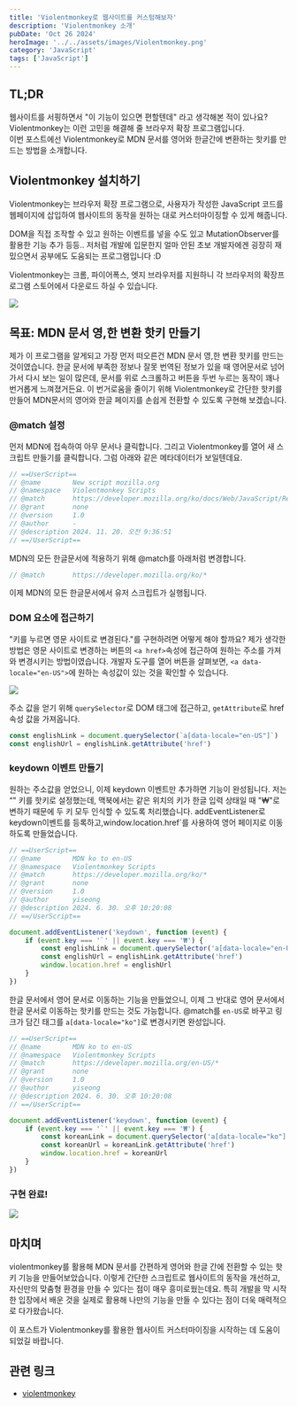 ```yaml
---
title: 'Violentmonkey로 웹사이트를 커스텀해보자'
description: 'Violentmonkey 소개'
pubDate: 'Oct 26 2024'
heroImage: '../../assets/images/Violentmonkey.png'
category: 'JavaScript'
tags: ['JavaScript']
---
```


## TL;DR

웹사이트를 서핑하면서 "이 기능이 있으면 편할텐데" 라고 생각해본 적이 있나요? <br />
Violentmonkey는 이런 고민을 해결해 줄 브라우저 확장 프로그램입니다. <br />
이번 포스트에선 Violentmonkey로 MDN 문서를 영어와 한글간에 변환하는 핫키를 만드는 방법을 소개합니다.

## Violentmonkey 설치하기

Violentmonkey는 브라우저 확장 프로그램으로, 사용자가 작성한 JavaScript 코드를 웹페이지에 삽입하여 웹사이트의 동작을 원하는 대로 커스터마이징할 수 있게 해줍니다.

DOM을 직접 조작할 수 있고 원하는 이벤트를 넣을 수도 있고 MutationObserver를 활용한 기능 추가 등등..
저처럼 개발에 입문한지 얼마 안된 초보 개발자에겐 굉장히 재밌으면서 공부에도 도움되는 프로그램입니다 :D

Violentmonkey는 크롬, 파이어폭스, 엣지 브라우저를 지원하니 각 브라우저의 확장프로그램 스토어에서 다운로드 하실 수 있습니다.

<img src='/images/violentmonkey/setup.png' />

## 목표: MDN 문서 영,한 변환 핫키 만들기

제가 이 프로그램을 알게되고 가장 먼저 떠오른건 MDN 문서 영,한 변환 핫키를 만드는 것이였습니다.
한글 문서에 부족한 정보나 잘못 번역된 정보가 있을 때 영어문서로 넘어가서 다시 보는 일이 많은데, 문서를 위로 스크롤하고 버튼을 두번 누르는 동작이 꽤나 번거롭게 느껴졌거든요.
이 번거로움을 줄이기 위해 Violentmonkey로 간단한 핫키를 만들어 MDN문서의 영어와 한글 페이지를 손쉽게 전환할 수 있도록 구현해 보겠습니다.

### @match 설정

먼저 MDN에 접속하여 아무 문서나 클릭합니다. 그리고 Violentmonkey를 열어 새 스크립트 만들기를 클릭합니다.
그럼 아래와 같은 메타데이터가 보일텐데요.

```javascript
// ==UserScript==
// @name        New script mozilla.org
// @namespace   Violentmonkey Scripts
// @match       https://developer.mozilla.org/ko/docs/Web/JavaScript/Reference/Statements/for...in*
// @grant       none
// @version     1.0
// @author      -
// @description 2024. 11. 20. 오전 9:36:51
// ==/UserScript==
```

MDN의 모든 한글문서에 적용하기 위해 @match를 아래처럼 변경합니다.

```javascript
// @match       https://developer.mozilla.org/ko/*
```

이제 MDN의 모든 한글문서에서 유저 스크립트가 실행됩니다.

### DOM 요소에 접근하기

"키를 누르면 영문 사이트로 변경된다."를 구현하려면 어떻게 해야 할까요?
제가 생각한 방법은 영문 사이트로 변경하는 버튼의 `<a href>`속성에 접근하여 원하는 주소를 가져와 변경시키는 방법이였습니다.
개발자 도구를 열어 버튼을 살펴보면, `<a data-locale="en-US">`에 원하는 속성값이 있는 것을 확인할 수 있습니다.

<img src='/images/violentmonkey/href.png' />

주소 값을 얻기 위해 `querySelector`로 DOM 태그에 접근하고, `getAttribute`로 href 속성 값을 가져옵니다.

```javascript
const englishLink = document.querySelector(`a[data-locale="en-US"]`)
const englishUrl = englishLink.getAttribute('href')
```

### keydown 이벤트 만들기

원하는 주소값을 얻었으니, 이제 keydown 이벤트만 추가하면 기능이 완성됩니다.
저는 “" 키를 핫키로 설정했는데, 맥북에서는 같은 위치의 키가 한글 입력 상태일 때 "₩"로 변하기 때문에 두 키 모두 인식할 수 있도록 처리했습니다.
addEventListener로 keydown이벤트를 등록하고,window.location.href`를 사용하여 영어 페이지로 이동하도록 만들었습니다.

```javascript
// ==UserScript==
// @name        MDN ko to en-US
// @namespace   Violentmonkey Scripts
// @match       https://developer.mozilla.org/ko/*
// @grant       none
// @version     1.0
// @author      yiseong
// @description 2024. 6. 30. 오후 10:20:08
// ==/UserScript==

document.addEventListener('keydown', function (event) {
	if (event.key === '`' || event.key === '₩') {
		const englishLink = document.querySelector('a[data-locale="en-US"]')
		const englishUrl = englishLink.getAttribute('href')
		window.location.href = englishUrl
	}
})
```

한글 문서에서 영어 문서로 이동하는 기능을 만들었으니, 이제 그 반대로 영어 문서에서 한글 문서로 이동하는 핫키를 만드는 것도 가능합니다.
@match를 `en-US`로 바꾸고 링크가 담긴 태그를 `a[data-locale="ko"]`로 변경시키면 완성입니다.

```javascript
// ==UserScript==
// @name        MDN ko to en-US
// @namespace   Violentmonkey Scripts
// @match       https://developer.mozilla.org/en-US/*
// @grant       none
// @version     1.0
// @author      yiseong
// @description 2024. 6. 30. 오후 10:20:08
// ==/UserScript==

document.addEventListener('keydown', function (event) {
	if (event.key === '`' || event.key === '₩') {
		const koreanLink = document.querySelector('a[data-locale="ko"]')
		const koreanUrl = koreanLink.getAttribute('href')
		window.location.href = koreanUrl
	}
})
```

### 구현 완료!

<img src='/images/violentmonkey/complete.gif' />

## 마치며

violentmonkey를 활용해 MDN 문서를 간편하게 영어와 한글 간에 전환할 수 있는 핫키 기능을 만들어보았습니다.
이렇게 간단한 스크립트로 웹사이트의 동작을 개선하고, 자신만의 맞춤형 환경을 만들 수 있다는 점이 매우 흥미로웠는데요.
특히 개발을 막 시작한 입장에서 배운 것을 실제로 활용해 나만의 기능을 만들 수 있다는 점이 더욱 매력적으로 다가왔습니다.

이 포스트가 Violentmonkey를 활용한 웹사이트 커스터마이징을 시작하는 데 도움이 되었길 바랍니다.

## 관련 링크

- [violentmonkey](https://violentmonkey.github.io/)

